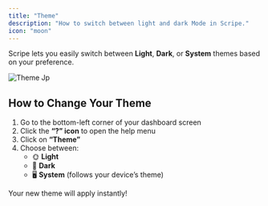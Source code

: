 ```yaml
---
title: "Theme"
description: "How to switch between light and dark Mode in Scripe."
icon: "moon"
---
```


Scripe lets you easily switch between **Light**, **Dark**, or **System** themes based on your preference.

![Theme Jp](/images/theme.jpg)

## How to Change Your Theme

1. Go to the bottom-left corner of your dashboard screen
2. Click the **“?” icon** to open the help menu
3. Click on **“Theme”**
4. Choose between:
   - 🌞 **Light**
   - 🌚 **Dark**
   - 🖥️ **System** (follows your device’s theme)

Your new theme will apply instantly\!